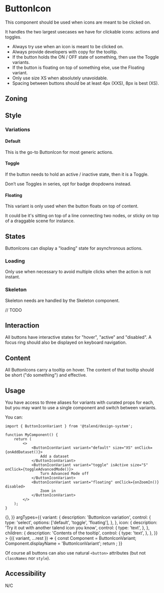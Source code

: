 
<Meta title="Components/ButtonIcon" component={ButtonIconPrimitive} />

<Links>
	<FigmaLink href="https://www.figma.com/file/KuJ1PlP77uyXlfOhdniqsZ/ButtonIcon?node-id=1%3A75" />
</Links>

# ButtonIcon

This component should be used when icons are meant to be clicked on.

It handles the two largest usecases we have for clickable icons: actions and toggles.

- Always try use when an icon is meant to be clicked on.
- Always provide developers with copy for the tooltip.
- If the button holds the ON / OFF state of something, then use the Toggle variants.
- If the button is floating on top of something else, use the Floating variant.
- Only use size XS when absolutely unavoidable.
- Spacing between buttons should be at least 4px (XXS), 8px is best (XS).

## Zoning

<FigmaImage
	src="https://www.figma.com/file/qc8oUSyVJM67gSsbTShftt/%F0%9F%93%90-Zoning?node-id=1049%3A415"
	alt="zoning image for ButtonIcons"
/>

## Style

### Variations

<FigmaImage
	src="https://www.figma.com/file/KuJ1PlP77uyXlfOhdniqsZ/ButtonIcon?node-id=3232%3A34023"
	alt="variations image for ButtonIcon"
/>

#### Default

This is the go-to ButtonIcon for most generic actions.

<Canvas>
	<Story story={Stories.Default} name="ButtonIcon" />
</Canvas>

<ArgsTable story="ButtonIcon" />

#### Toggle

If the button needs to hold an active / inactive state, then it is a Toggle.

Don’t use Toggles in series, opt for badge dropdowns instead.

<Canvas>
	<Story story={Stories.Toggle} name="ButtonToggle" />
</Canvas>

<ArgsTable story="ButtonToggle" />

#### Floating

This variant is only used when the button floats on top of content.

It could be it's sitting on top of a line connecting two nodes, or sticky on top of a draggable scene for instance.

<Canvas>
	<Story story={Stories.Floating} name="ButtonIconFloating" />
</Canvas>

<ArgsTable story="ButtonIconFloating" />

## States

ButtonIcons can display a "loading" state for asynchronous actions.

### Loading

Only use when necessary to avoid multiple clicks when the action is not instant.

<Canvas>
	<Story story={Stories.Loading} />
</Canvas>

### Skeleton

Skeleton needs are handled by the Skeleton component.

// TODO

## Interaction

All buttons have interactive states for "hover", "active" and "disabled". A focus ring should also be displayed on keyboard navigation.

## Content

All ButtonIcons carry a tooltip on hover. The content of that tooltip should be short ("do something") and effective.

## Usage

You have access to three aliases for variants with curated props for each, but you may want to use a single component and switch between variants.

You can:

```tsx
import { ButtonIconVariant } from '@talend/design-system';

function MyComponent() {
	return (
		<>
			<ButtonIconVariant variant="default" size="XS" onClick={onAddDataset()}>
				Add a dataset
			</ButtonIconVariant>
			<ButtonIconVariant variant="toggle" isActive size="S" onClick={toggleAdvancedMode()}>
				Turn Advanced Mode off
			</ButtonIconVariant>
			<ButtonIconVariant variant="floating" onClick={onZoomIn()} disabled>
				Zoom in
			</ButtonIconVariant>
		</>
	);
}
```

<Canvas>
	<Story
		name="Standalone with variant prop"
		args={{
			variant: 'default',
			icon: 'talend-datagrid',
			children: 'Action label',
			onClick: () => {},
		}}
		argTypes={{
			variant: {
				description: 'ButtonIcon variation',
				control: {
					type: 'select',
					options: ['default', 'toggle', 'floating'],
				},
			},
			icon: {
				description: 'Try it out with another talend icon you know',
				control: {
					type: 'text',
				},
			},
			children: {
				description: 'Contents of the tooltip',
				control: {
					type: 'text',
				},
			},
		}}
	>
		{({ variant, ...rest }) => {
			const Component = ButtonIconVariant;
			Component.displayName = 'ButtonIconVariant';
			return <Component variant={variant} {...rest} />;
		}}
	</Story>
</Canvas>

<ArgsTable story="Standalone with variant prop" />

Of course all buttons can also use natural `<button>` attributes (but not `classNames` nor `style`).

<Canvas>
	<Story story={Stories.NaturalButtonProps} />
</Canvas>

## Accessibility

N/C
